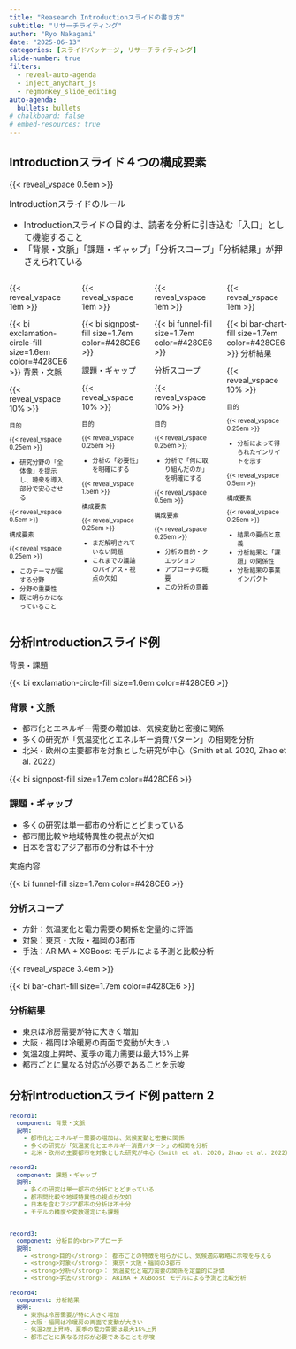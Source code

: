 ```yaml
---
title: "Reasearch Introductionスライドの書き方"
subtitle: "リサーチライティング"
author: "Ryo Nakagami"
date: "2025-06-13"
categories: [スライドパッケージ, リサーチライティング]
slide-number: true
filters:
  - reveal-auto-agenda
  - inject_anychart_js
  - regmonkey_slide_editing
auto-agenda:
  bullets: bullets
# chalkboard: false
# embed-resources: true
---
```


## Introductionスライド４つの構成要素

{{< reveal_vspace 0.5em >}}

:::: {.info-box style="font-size: 1.1em;"}

[Introductionスライドのルール]{.info-box-title}

::: {.info-contents}

- Introductionスライドの目的は、読者を分析に引き込む「入口」として機能すること
- 「背景・文脈」「課題・ギャップ」「分析スコープ」「分析結果」が押さえられている

:::
::::

::::: {.columns}

:::: {.column style="width: 25%; height:80%"}

{{< reveal_vspace 1em >}}

:::{.horizontal-keypoints-block style="height:65%;"}

:::{.block-header}
{{< bi exclamation-circle-fill  size=1.6em color=#428CE6 >}}
背景・文脈
:::

{{< reveal_vspace 10% >}}

:::{.block style="font-size:0.8em; padding-right:0.5em;"}

:::{.section-header}

目的

:::

{{< reveal_vspace 0.25em >}}

- 研究分野の「全体像」を提示し、聴衆を導入部分で安心させる

{{< reveal_vspace 0.5em >}}

:::{.section-header}

構成要素

:::

{{< reveal_vspace 0.25em >}}

- このテーマが属する分野
- 分野の重要性
- 既に明らかになっていること

:::

:::
::::


:::: {.column style="width: 25%; height:80%"}

{{< reveal_vspace 1em >}}

:::{.horizontal-keypoints-block style="height:65%;"}

:::{.block-header}

{{< bi signpost-fill  size=1.7em color=#428CE6 >}}

課題・ギャップ

:::

{{< reveal_vspace 10% >}}

:::{.block style="font-size:0.8em; padding-right:0.5em;"}

:::{.section-header}

目的

:::

{{< reveal_vspace 0.25em >}}

- 分析の「必要性」を明確にする

{{< reveal_vspace 1.5em >}}

:::{.section-header}

構成要素

:::

{{< reveal_vspace 0.25em >}}

- まだ解明されていない問題
- これまでの議論のバイアス・視点の欠如

:::


:::
::::

:::: {.column style="width: 25%; height:80%"}

{{< reveal_vspace 1em >}}

:::{.horizontal-keypoints-block style="height:65%;"}

:::{.block-header}

{{< bi funnel-fill  size=1.7em color=#428CE6 >}}

分析スコープ

:::
{{< reveal_vspace 10% >}}

:::{.block style="font-size:0.8em; padding-right:0.5em;"}

:::{.section-header}

目的

:::

{{< reveal_vspace 0.25em >}}

- 分析で「何に取り組んだのか」を明確にする

{{< reveal_vspace 0.5em >}}

:::{.section-header}

構成要素

:::

{{< reveal_vspace 0.25em >}}

- 分析の目的・クエッション
- アプローチの概要
- この分析の意義

:::


:::
::::

:::: {.column style="width: 25%; height:80%"}

{{< reveal_vspace 1em >}}

:::{.horizontal-keypoints-block-no-border style="height:65%;"}

:::{.block-header}

{{< bi bar-chart-fill  size=1.7em color=#428CE6 >}}
分析結果

:::
{{< reveal_vspace 10% >}}

:::{.block style="font-size:0.8em; padding-right:0.5em;"}

:::{.section-header}

目的

:::

{{< reveal_vspace 0.25em >}}

- 分析によって得られたインサイトを示す

{{< reveal_vspace 0.5em >}}

:::{.section-header}

構成要素

:::

{{< reveal_vspace 0.25em >}}

- 結果の要点と意義
- 分析結果と「課題」の関係性
- 分析結果の事業インパクト

:::


:::
::::

:::::


## 分析Introductionスライド例

::::{.tools-grid}
::::: {.tools-column}

:::{.border-bottom-header}

背景・課題

:::


<!-- 1st -->

::::{.component-card-for-analysis-summary }

:::{.flex .items-center}

:::{.mr-3}
  
{{< bi exclamation-circle-fill  size=1.6em color=#428CE6 >}}

:::

### 背景・文脈


:::

:::{.pl-10 .grid-cols}

- 都市化とエネルギー需要の増加は、気候変動と密接に関係
- 多くの研究が「気温変化とエネルギー消費パターン」の相関を分析
- 北米・欧州の主要都市を対象とした研究が中心（Smith et al. 2020, Zhao et al. 2022）

:::

::::

<!-- 2nd -->

::::{.component-card-for-analysis-summary }

:::{.flex .items-center}

:::{.mr-3}
  
{{< bi signpost-fill  size=1.7em color=#428CE6 >}}

:::

### 課題・ギャップ


:::

:::{.pl-10 }

- 多くの研究は単一都市の分析にとどまっている
- 都市間比較や地域特異性の視点が欠如
- 日本を含むアジア都市の分析は不十分

:::

::::

:::::

::::: {.tools-column}

:::{.border-bottom-header}

実施内容

:::



<!-- 3rd -->

::::{.component-card-for-analysis-summary }


:::{.flex .items-center}

:::{.mr-3}
  
{{< bi funnel-fill  size=1.7em color=#428CE6 >}}

:::

### 分析スコープ


:::

:::{.pl-10 }


- 方針：気温変化と電力需要の関係を定量的に評価
- 対象：東京・大阪・福岡の3都市
- 手法：ARIMA + XGBoost モデルによる予測と比較分析


:::

::::


{{< reveal_vspace 3.4em >}}


<!-- 4th -->

::::{.component-card-for-analysis-summary }

:::{.flex .items-center}

:::{.mr-3}
  
{{< bi bar-chart-fill  size=1.7em color=#428CE6 >}}

:::

### 分析結果


:::

:::{.pl-10 }


- 東京は冷房需要が特に大きく増加
- 大阪・福岡は冷暖房の両面で変動が大きい
- 気温2度上昇時、夏季の電力需要は最大15%上昇
- 都市ごとに異なる対応が必要であることを示唆

:::

::::

:::::
::::


## 分析Introductionスライド例 pattern 2

::::{.custom-table-for-analysis-summary style="width:100%;"}
:::{.yaml2table .yaml2table-custom-top  #yaml-mtg-table data-col-widths="[20, 80]" style="font-size: 0.9em;"}

```yaml
record1:
  component: 背景・文脈
  説明:
    - 都市化とエネルギー需要の増加は、気候変動と密接に関係
    - 多くの研究が「気温変化とエネルギー消費パターン」の相関を分析
    - 北米・欧州の主要都市を対象とした研究が中心（Smith et al. 2020, Zhao et al. 2022）

record2:
  component: 課題・ギャップ
  説明:
    - 多くの研究は単一都市の分析にとどまっている
    - 都市間比較や地域特異性の視点が欠如
    - 日本を含むアジア都市の分析は不十分
    - モデルの精度や変数選定にも課題


record3:
  component: 分析目的<br>アプローチ
  説明:
    - <strong>目的</strong>： 都市ごとの特徴を明らかにし、気候適応戦略に示唆を与える
    - <strong>対象</strong>： 東京・大阪・福岡の3都市
    - <strong>分析</strong>： 気温変化と電力需要の関係を定量的に評価
    - <strong>手法</strong>： ARIMA + XGBoost モデルによる予測と比較分析

record4:
  component: 分析結果
  説明:
    - 東京は冷房需要が特に大きく増加
    - 大阪・福岡は冷暖房の両面で変動が大きい
    - 気温2度上昇時、夏季の電力需要は最大15%上昇
    - 都市ごとに異なる対応が必要であることを示唆

```
:::
::::
